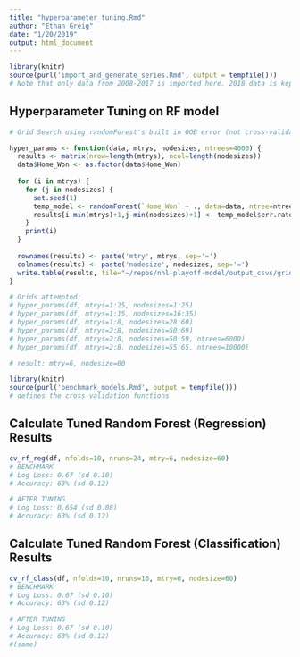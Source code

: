 ```yaml
---
title: "hyperparameter_tuning.Rmd"
author: "Ethan Greig"
date: "1/20/2019"
output: html_document
---
```


```r
library(knitr)
source(purl('import_and_generate_series.Rmd', output = tempfile()))
# Note that only data from 2008-2017 is imported here. 2018 data is kept as a holdout set
```

## Hyperparameter Tuning on RF model
```r
# Grid Search using randomForest's built in OOB error (not cross-validated Log Loss)

hyper_params <- function(data, mtrys, nodesizes, ntrees=4000) {
  results <- matrix(nrow=length(mtrys), ncol=length(nodesizes))
  data$Home_Won <- as.factor(data$Home_Won)
  
  for (i in mtrys) {
    for (j in nodesizes) {
      set.seed(1)
      temp_model <- randomForest(`Home_Won` ~ ., data=data, ntree=ntrees, mtry=i, nodesize=j)
      results[i-min(mtrys)+1,j-min(nodesizes)+1] <- temp_model$err.rate[ntrees,1]
    }
    print(i)
  }
  
  rownames(results) <- paste('mtry', mtrys, sep='=')
  colnames(results) <- paste('nodesize', nodesizes, sep='=')
  write.table(results, file="~/repos/nhl-playoff-model/output_csvs/grid_search_27_features.csv", sep=',', col.names=NA)
}

# Grids attempted:
# hyper_params(df, mtrys=1:25, nodesizes=1:25)
# hyper_params(df, mtrys=1:15, nodesizes=16:35)
# hyper_params(df, mtrys=1:8, nodesizes=28:60)
# hyper_params(df, mtrys=2:8, nodesizes=50:69)
# hyper_params(df, mtrys=2:8, nodesizes=50:59, ntrees=6000)
# hyper_params(df, mtrys=2:8, nodesizes=55:65, ntrees=10000)

# result: mtry=6, nodesize=60
```

```r
library(knitr)
source(purl('benchmark_models.Rmd', output = tempfile()))
# defines the cross-validation functions
```

## Calculate Tuned Random Forest (Regression) Results
```r
cv_rf_reg(df, nfolds=10, nruns=24, mtry=6, nodesize=60)
# BENCHMARK
# Log Loss: 0.67 (sd 0.10)
# Accuracy: 63% (sd 0.12)

# AFTER TUNING
# Log Loss: 0.654 (sd 0.08)
# Accuracy: 63% (sd 0.12)
```

## Calculate Tuned Random Forest (Classification) Results
```r
cv_rf_class(df, nfolds=10, nruns=16, mtry=6, nodesize=60)
# BENCHMARK
# Log Loss: 0.67 (sd 0.10)
# Accuracy: 63% (sd 0.12)

# AFTER TUNING
# Log Loss: 0.67 (sd 0.10)
# Accuracy: 63% (sd 0.12)
#(same)
```